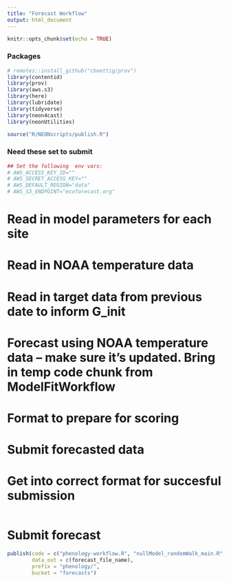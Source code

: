 ```yaml
---
title: "Forecast Workflow"
output: html_document
---
```


```r
knitr::opts_chunk$set(echo = TRUE)
```

### Packages
```r
# remotes::install_github("cboettig/prov")
library(contentid)
library(prov)
library(aws.s3)
library(here)
library(lubridate)
library(tidyverse)
library(neon4cast)
library(neonUtilities)

source("R/NEONscripts/publish.R")
```

### Need these set to submit
```r
## Set the following  env vars: 
# AWS_ACCESS_KEY_ID=""
# AWS_SECRET_ACCESS_KEY=""
# AWS_DEFAULT_REGION="data"
# AWS_S3_ENDPOINT="ecoforecast.org"
```


# Read in model parameters for each site
# Read in NOAA temperature data
# Read in target data from previous date to inform G_init
# Forecast using NOAA temperature data -- make sure it's updated. Bring in temp code chunk from ModelFitWorkflow
# Format to prepare for scoring
# Submit forecasted data

# Get into correct format for succesful submission
```r

```

# Submit forecast
```r

publish(code = c("phenology-workflow.R", "nullModel_randomWalk_main.R", "randomWalkNullModelFunction.R"),
        data_out = c(forecast_file_name),
        prefix = "phenology/",
        bucket = "forecasts")

```

